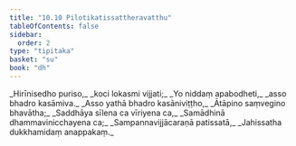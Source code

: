 ```yaml
---
title: "10.10 Pilotikatissattheravatthu"
tableOfContents: false
sidebar:
  order: 2
type: "tipitaka"
basket: "su"
book: "dh"
---
```



<DynamicBreadcrumb />

<Division number="143" book="dh" bookNo="18" page="34">

<Paragraph number="153" type="verses" book="dh">
_Hirīnisedho puriso,_  
_koci lokasmi vijjati;_  
_Yo niddaṃ apabodheti,_  
_asso bhadro kasāmiva._  

</Paragraph>

</Division>
<Division number="144" book="dh" bookNo="18" page="35">

<Paragraph number="154" type="verses" book="dh">
_Asso yathā bhadro kasāniviṭṭho,_  
_Ātāpino saṃvegino bhavātha;_  
_Saddhāya sīlena ca vīriyena ca,_  
_Samādhinā dhammavinicchayena ca;_  
_Sampannavijjācaraṇā patissatā,_  
_Jahissatha dukkhamidaṃ anappakaṃ._
</Paragraph>
</Division>